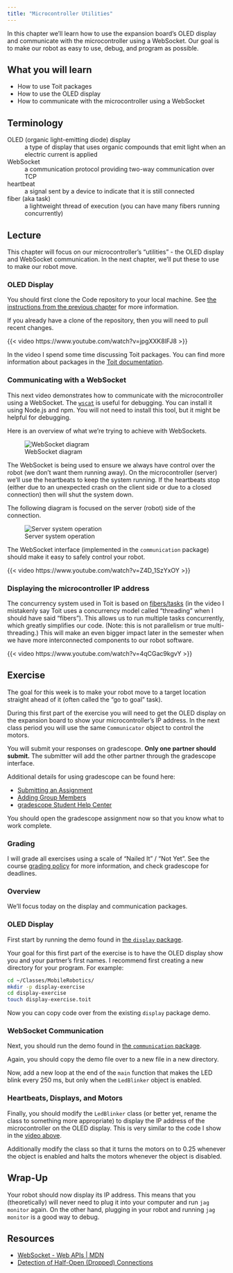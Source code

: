 ```yaml
---
title: "Microcontroller Utilities"
---
```


In this chapter we'll learn how to use the expansion board's OLED display and communicate with the microcontroller using a WebSocket. Our goal is to make our robot as easy to use, debug, and program as possible.

## What you will learn

- How to use Toit packages
- How to use the OLED display
- How to communicate with the microcontroller using a WebSocket

## Terminology

OLED (organic light-emitting diode) display
: a type of display that uses organic compounds that emit light when an electric current is applied

WebSocket
: a communication protocol providing two-way communication over TCP

heartbeat
: a signal sent by a device to indicate that it is still connected

fiber (aka task)
: a lightweight thread of execution (you can have many fibers running concurrently)

## Lecture

This chapter will focus on our microcontroller's "utilities" - the OLED display and WebSocket communication. In the next chapter, we'll put these to use to make our robot move.

### OLED Display

You should first clone the Code repository to your local machine. See [the instructions from the previous chapter](./04-ProgrammingWithToit.qmd#running-the-demos) for more information.

If you already have a clone of the repository, then you will need to pull recent changes.

{{< video https://www.youtube.com/watch?v=jpgXXK8lFJ8 >}}

In the video I spend some time discussing Toit packages. You can find more information about packages in the [Toit documentation](https://docs.toit.io/language/package).

### Communicating with a WebSocket

This next video demonstrates how to communicate with the microcontroller using a WebSocket. The [`wscat`](https://github.com/websockets/wscat) is useful for debugging. You can install it using Node.js and npm. You will not need to install this tool, but it might be helpful for debugging.

Here is an overview of what we're trying to achieve with WebSockets.

![WebSocket diagram](../_static/images/05-MicrocontrollerUtilities/WebSocket.svg)

The WebSocket is being used to ensure we always have control over the robot (we don't want them running away).
On the microcontroller (server) we'll use the heartbeats to keep the system running. If the heartbeats stop (either due to an unexpected crash on the client side or due to a closed connection) then will shut the system down.

The following diagram is focused on the server (robot) side of the connection.

![Server system operation](../_static/images/05-MicrocontrollerUtilities/Heartbeat.svg)

The WebSocket interface (implemented in the `communication` package) should make it easy to safely control your robot.

{{< video https://www.youtube.com/watch?v=Z4D_1SzYxOY >}}

### Displaying the microcontroller IP address

The concurrency system used in Toit is based on [fibers/tasks](https://docs.toit.io/language/tasks) (in the video I mistakenly say Toit uses a concurrency model called "threading" when I should have said "fibers"). This allows us to run multiple tasks concurrently, which greatly simplifies our code. (Note: this is not parallelism or true multi-threading.) This will make an even bigger impact later in the semester when we have more interconnected components to our robot software.

{{< video https://www.youtube.com/watch?v=4qCGac9kgvY >}}

## Exercise

The goal for this week is to make your robot move to a target location straight ahead of it (often called the "go to goal" task).

During this first part of the exercise you will need to get the OLED display on the expansion board to show your microcontroller's IP address.
In the next class period you will use the same `Communicator` object to control the motors.

You will submit your responses on gradescope. **Only one partner should submit.** The submitter will add the other partner through the gradescope interface.

Additional details for using gradescope can be found here:

- [Submitting an Assignment](https://help.gradescope.com/article/ccbpppziu9-student-submit-work)
- [Adding Group Members](https://help.gradescope.com/article/m5qz2xsnjy-student-add-group-members)
- [gradescope Student Help Center](https://help.gradescope.com/category/cyk4ij2dwi-student-workflow)

You should open the gradescope assignment now so that you know what to work complete.

### Grading

I will grade all exercises using a scale of "Nailed It" / "Not Yet". See the course [grading policy](../index.qmd#grading) for more information, and check gradescope for deadlines.

### Overview

We'll focus today on the display and communication packages.

### OLED Display

First start by running the demo found in [the `display` package](https://github.com/anthonyjclark/MobileRoboticsCode/tree/main/display).

Your goal for this first part of the exercise is to have the OLED display show you and your partner's first names. I recommend first creating a new directory for your program. For example:

```bash
cd ~/Classes/MobileRobotics/
mkdir -p display-exercise
cd display-exercise
touch display-exercise.toit
```

Now you can copy code over from the existing `display` package demo.

### WebSocket Communication

Next, you should run the demo found in [the `communication` package](https://github.com/anthonyjclark/MobileRoboticsCode/tree/main/communication).

Again, you should copy the demo file over to a new file in a new directory.

Now, add a new loop at the end of the `main` function that makes the LED blink every 250 ms, but only when the `LedBlinker` object is enabled.

### Heartbeats, Displays, and Motors

Finally, you should modify the `LedBlinker` class (or better yet, rename the class to something more appropriate) to display the IP address of the microcontroller on the OLED display. This is very similar to the code I show in the [video above](#displaying-the-microcontroller-ip-address).

Additionally modify the class so that it turns the motors on to 0.25 whenever the object is enabled and halts the motors whenever the object is disabled.

## Wrap-Up

Your robot should now display its IP address. This means that you (theoretically) will never need to plug it into your computer and run `jag monitor` again. On the other hand, plugging in your robot and running `jag monitor` is a good way to debug.

## Resources

- [WebSocket - Web APIs | MDN](https://developer.mozilla.org/en-US/docs/Web/API/WebSocket)
- [Detection of Half-Open (Dropped) Connections](https://blog.stephencleary.com/2009/05/detection-of-half-open-dropped.html)

